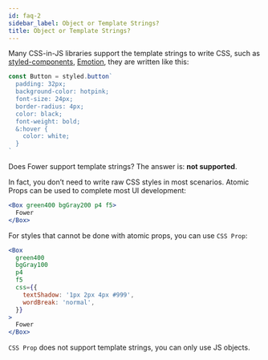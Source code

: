```yaml
---
id: faq-2
sidebar_label: Object or Template Strings?
title: Object or Template Strings?
---
```


Many CSS-in-JS libraries support the template strings to write CSS, such as [styled-components](https://styled-components.com/), [Emotion](https://emotion.sh), they are written like this:

```jsx
const Button = styled.button`
  padding: 32px;
  background-color: hotpink;
  font-size: 24px;
  border-radius: 4px;
  color: black;
  font-weight: bold;
  &:hover {
    color: white;
  }
`
```

Does Fower support template strings? The answer is: **not supported**.

In fact, you don’t need to write raw CSS styles in most scenarios. Atomic Props can be used to complete most UI development:

```jsx live
<Box green400 bgGray200 p4 f5>
  Fower
</Box>
```

For styles that cannot be done with atomic props, you can use `CSS Prop`:

```jsx live
<Box
  green400
  bgGray100
  p4
  f5
  css={{
    textShadow: '1px 2px 4px #999',
    wordBreak: 'normal',
  }}
>
  Fower
</Box>
```

`CSS Prop` does not support template strings, you can only use JS objects.
